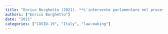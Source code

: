 ```yaml
---
title: "Enrico Borghetto (2021). **L'intervento parlamentare nel processo di conversione dei decreti-legge \"pandemici\"**. *Il Filangieri*, Quaderno 2020, 13--27."
authors: ["Enrico Borghetto"]
date: "2021"
categories: ["COVID-19", "Italy", "law-making"]
---
```

